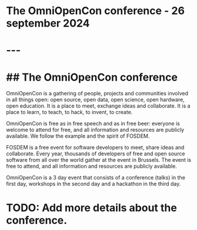 # The OmniOpenCon conference - 26 september 2024

# ---

# ## The OmniOpenCon conference

OmniOpenCon is a gathering of people, projects and communities involved in all things open: open source, open data, open science, open hardware, open education. It is a place to meet, exchange ideas and collaborate. It is a place to learn, to teach, to hack, to invent, to create.

OmniOpenCon is free as in free speech and as in free beer: everyone is welcome to attend for free, and all information and resources are publicly available. We follow the example and the spirit of FOSDEM.

FOSDEM is a free event for software developers to meet, share ideas and collaborate. Every year, thousands of developers of free and open source software from all over the world gather at the event in Brussels. The event is free to attend, and all information and resources are publicly available.

OmniOpenCon is a 3 day event that consists of a conference (talks) in the first day, workshops in the second day and a hackathon in the third day.

# TODO: Add more details about the conference.
